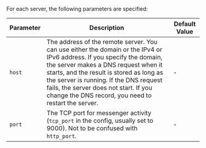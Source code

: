 For each server, the following parameters are specified:

| Parameter     | Description                                                                                                                                                                                                                                                                                                                                          | Default Value |
|---------------|------------------------------------------------------------------------------------------------------------------------------------------------------------------------------------------------------------------------------------------------------------------------------------------------------------------------------------------------------|--------------|
| `host`        | The address of the remote server. You can use either the domain or the IPv4 or IPv6 address. If you specify the domain, the server makes a DNS request when it starts, and the result is stored as long as the server is running. If the DNS request fails, the server does not start. If you change the DNS record, you need to restart the server. | -            |
| `port`        | The TCP port for messenger activity (`tcp_port` in the config, usually set to 9000). Not to be confused with `http_port`.                                                                                                                                                                                                                            | -            |
